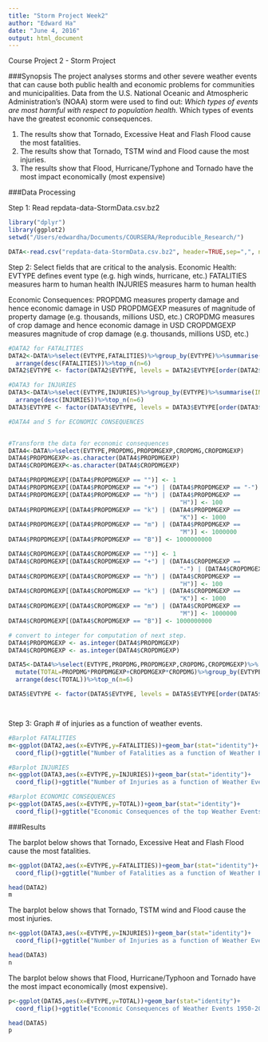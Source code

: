 ```yaml
---
title: "Storm Project Week2"
author: "Edward Ha"
date: "June 4, 2016"
output: html_document
---
```


Course Project 2 - Storm Project

###Synopsis
The project analyses storms and other severe weather events that can cause both public health and economic problems for communities and municipalities. Data from the U.S. National Oceanic and Atmospheric Administration's (NOAA) storm were used to find out:
  *Which types of events are most harmful with respect to population health.
  *Which types of events have the greatest economic consequences.  

  1. The results show that Tornado, Excessive Heat  and Flash Flood cause the most fatalities.
  2. The results show that Tornado, TSTM wind and Flood cause the most injuries.
  3. The results show that Flood, Hurricane/Typhone and Tornado have the most impact economically (most   expensive)

###Data Processing

Step 1: Read repdata-data-StormData.csv.bz2 
```r
library("dplyr")
library(ggplot2)
setwd("/Users/edwardha/Documents/COURSERA/Reproducible_Research/")

DATA<-read.csv("repdata-data-StormData.csv.bz2", header=TRUE,sep=",", na.strings="NA")

```


Step 2: Select fields that are critical to the analysis.
Economic Health:
EVTYPE defines event type (e.g. high winds, hurricane, etc.)
FATALITIES measures harm to human health
INJURIES measures harm to human health

Economic Consequences:
PROPDMG measures property damage and hence economic damage in USD
PROPDMGEXP measures of magnitude of property damage (e.g. thousands, millions USD, etc.)
CROPDMG measures of crop damage and hence economic damage in USD
CROPDMGEXP measures magnitude of crop damage (e.g. thousands, millions USD, etc.)

```r

#DATA2 for FATALITIES
DATA2<-DATA%>%select(EVTYPE,FATALITIES)%>%group_by(EVTYPE)%>%summarise(FATALITIES=sum(FATALITIES))%>%
  arrange(desc(FATALITIES))%>%top_n(n=6)
DATA2$EVTYPE <- factor(DATA2$EVTYPE, levels = DATA2$EVTYPE[order(DATA2$FATALITIES)])

#DATA3 for INJURIES
DATA3<-DATA%>%select(EVTYPE,INJURIES)%>%group_by(EVTYPE)%>%summarise(INJURIES=sum(INJURIES))%>%
  arrange(desc(INJURIES))%>%top_n(n=6)
DATA3$EVTYPE <- factor(DATA3$EVTYPE, levels = DATA3$EVTYPE[order(DATA3$INJURIES)])

#DATA4 and 5 for ECONOMIC CONSEQUENCES


#Transform the data for economic consequences
DATA4<-DATA%>%select(EVTYPE,PROPDMG,PROPDMGEXP,CROPDMG,CROPDMGEXP)
DATA4$PROPDMGEXP<-as.character(DATA4$PROPDMGEXP)
DATA4$CROPDMGEXP<-as.character(DATA4$CROPDMGEXP)

DATA4$PROPDMGEXP[(DATA4$PROPDMGEXP == "")] <- 1
DATA4$PROPDMGEXP[(DATA4$PROPDMGEXP == "+") | (DATA4$PROPDMGEXP == "-") | (DATA4$PROPDMGEXP == "?")] <- 10
DATA4$PROPDMGEXP[(DATA4$PROPDMGEXP == "h") | (DATA4$PROPDMGEXP == 
                                                "H")] <- 100
DATA4$PROPDMGEXP[(DATA4$PROPDMGEXP == "k") | (DATA4$PROPDMGEXP == 
                                                "K")] <- 1000
DATA4$PROPDMGEXP[(DATA4$PROPDMGEXP == "m") | (DATA4$PROPDMGEXP == 
                                                "M")] <- 1000000
DATA4$PROPDMGEXP[(DATA4$PROPDMGEXP == "B")] <- 1000000000

DATA4$CROPDMGEXP[(DATA4$CROPDMGEXP == "")] <- 1
DATA4$CROPDMGEXP[(DATA4$CROPDMGEXP == "+") | (DATA4$CROPDMGEXP == 
                                                "-") | (DATA4$CROPDMGEXP == "?")] <- 10
DATA4$CROPDMGEXP[(DATA4$CROPDMGEXP == "h") | (DATA4$CROPDMGEXP == 
                                                "H")] <- 100
DATA4$CROPDMGEXP[(DATA4$CROPDMGEXP == "k") | (DATA4$CROPDMGEXP == 
                                                "K")] <- 1000
DATA4$CROPDMGEXP[(DATA4$CROPDMGEXP == "m") | (DATA4$CROPDMGEXP == 
                                                "M")] <- 1000000
DATA4$CROPDMGEXP[(DATA4$CROPDMGEXP == "B")] <- 1000000000

# convert to integer for computation of next step.
DATA4$PROPDMGEXP <- as.integer(DATA4$PROPDMGEXP)
DATA4$CROPDMGEXP <- as.integer(DATA4$CROPDMGEXP)

DATA5<-DATA4%>%select(EVTYPE,PROPDMG,PROPDMGEXP,CROPDMG,CROPDMGEXP)%>%
  mutate(TOTAL=PROPDMG*PROPDMGEXP+CROPDMGEXP*CROPDMG)%>%group_by(EVTYPE)%>%summarise(TOTAL=sum(TOTAL))%>%
  arrange(desc(TOTAL))%>%top_n(n=6)

DATA5$EVTYPE <- factor(DATA5$EVTYPE, levels = DATA5$EVTYPE[order(DATA5$TOTAL)])




```

Step 3: Graph # of injuries as a function of weather events.
```r

#Barplot FATALITIES
m<-ggplot(DATA2,aes(x=EVTYPE,y=FATALITIES))+geom_bar(stat="identity")+
  coord_flip()+ggtitle("Number of Fatalities as a function of Weather Events 1950-2011")

```

```r

#Barplot INJURIES
n<-ggplot(DATA3,aes(x=EVTYPE,y=INJURIES))+geom_bar(stat="identity")+
  coord_flip()+ggtitle("Number of Injuries as a function of Weather Events 1950-2011 ")

```

```r

#Barplot ECONOMIC CONSEQUENCES
p<-ggplot(DATA5,aes(x=EVTYPE,y=TOTAL))+geom_bar(stat="identity")+
  coord_flip()+ggtitle("Economic Consequences of the top Weather Events 1950-2011")

```

###Results

The barplot below shows that Tornado, Excessive Heat  and Flash Flood cause the most fatalities.
```r
m<-ggplot(DATA2,aes(x=EVTYPE,y=FATALITIES))+geom_bar(stat="identity")+
  coord_flip()+ggtitle("Number of Fatalities as a function of Weather Events 1950-2011 ")

head(DATA2)
m
```



The barplot below shows that Tornado, TSTM wind and Flood cause the most injuries.
```r
n<-ggplot(DATA3,aes(x=EVTYPE,y=INJURIES))+geom_bar(stat="identity")+
  coord_flip()+ggtitle("Number of Injuries as a function of Weather Events 1950-2011")

head(DATA3)
n
```



The barplot below shows that Flood, Hurricane/Typhoon and Tornado have the most impact economically (most expensive).
```r
p<-ggplot(DATA5,aes(x=EVTYPE,y=TOTAL))+geom_bar(stat="identity")+
  coord_flip()+ggtitle("Economic Consequences of Weather Events 1950-2011")+ylab("Total $ (Crop+Property Damage)")

head(DATA5)
p
```



